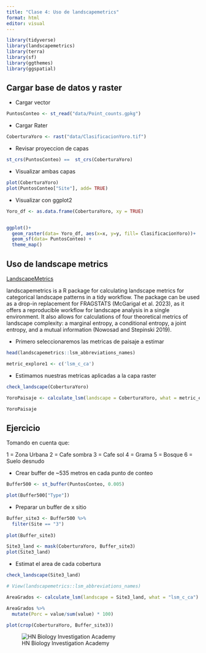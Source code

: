 ---
title: "Clase 4: Uso de landscapemetrics"
format: html
editor: visual
---

```{r, warning=FALSE, message=FALSE}
library(tidyverse)
library(landscapemetrics)
library(terra)
library(sf)
library(ggthemes)
library(ggspatial)
```

::: panel-tabset

## Cargar base de datos y raster

-   Cargar vector

```{r}
PuntosConteo <- st_read("data/Point_counts.gpkg")
```

-   Cargar Rater

```{r}
CoberturaYoro <- rast("data/ClasificacionYoro.tif")
```

-   Revisar proyeccion de capas

```{r}
st_crs(PuntosConteo) ==  st_crs(CoberturaYoro)
```

-   Visualizar ambas capas

```{r}
plot(CoberturaYoro)
plot(PuntosConteo["Site"], add= TRUE)
```

- Visualizar con ggplot2

```{r}
Yoro_df <- as.data.frame(CoberturaYoro, xy = TRUE)


ggplot()+
  geom_raster(data= Yoro_df, aes(x=x, y=y, fill= ClasificacionYoro))+
  geom_sf(data= PuntosConteo) +
  theme_map()

```

## Uso de landscape metrics

[LandscapeMetrics](https://r-spatialecology.github.io/landscapemetrics/)

landscapemetrics is a R package for calculating landscape metrics for categorical landscape patterns in a tidy workflow. The package can be used as a drop-in replacement for FRAGSTATS (McGarigal et al. 2023), as it offers a reproducible workflow for landscape analysis in a single environment. It also allows for calculations of four theoretical metrics of landscape complexity: a marginal entropy, a conditional entropy, a joint entropy, and a mutual information (Nowosad and Stepinski 2019).

- Primero seleccionaremos las metricas de paisaje a estimar

```{r}
head(landscapemetrics::lsm_abbreviations_names)

metric_explore1 <- c('lsm_c_ca')
```

- Estimamos nuestras metricas aplicadas a la capa raster

```{r}

check_landscape(CoberturaYoro)

YoroPaisaje <- calculate_lsm(landscape = CoberturaYoro, what = metric_explore1)

```


```{r}
YoroPaisaje
```

## Ejercicio 

Tomando en cuenta que:

1 = Zona Urbana
2 = Cafe sombra
3 = Cafe sol
4 = Grama
5 = Bosque
6 = Suelo desnudo


- Crear buffer de ~535 metros en cada punto de conteo

```{r}

Buffer500 <- st_buffer(PuntosConteo, 0.005)

plot(Buffer500["Type"])
```


- Preparar un buffer de x sitio

```{r}

Buffer_site3 <- Buffer500 %>% 
  filter(Site == "3")
  
plot(Buffer_site3)

Site3_land <- mask(CoberturaYoro, Buffer_site3)
plot(Site3_land)
```


- Estimat el area de cada cobertura

```{r}
check_landscape(Site3_land)

# View(landscapemetrics::lsm_abbreviations_names)

AreaGrados <- calculate_lsm(landscape = Site3_land, what = "lsm_c_ca")

AreaGrados %>% 
  mutate(Porc = value/sum(value) * 100) 


```

```{r}
plot(crop(CoberturaYoro, Buffer_site3))
```


:::

![HN Biology Investigation Academy](HN%20Cursos%20publicidad/HN%20Biology%20Inv%20large.jpg)
